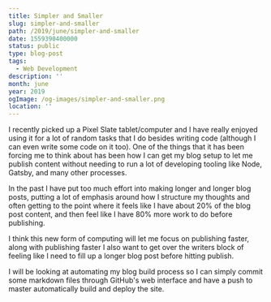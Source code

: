 ```yaml
---
title: Simpler and Smaller
slug: simpler-and-smaller
path: /2019/june/simpler-and-smaller
date: 1559390400000
status: public
type: blog-post
tags:
  - Web Development
description: ''
month: june
year: 2019
ogImage: /og-images/simpler-and-smaller.png
location: ''
---
```




I recently picked up a Pixel Slate tablet/computer and I have really enjoyed
using it for a lot of random tasks that I do besides writing code (although I
can even write some code on it too). One of the things that it has been forcing
me to think about has been how I can get my blog setup to let me publish content
without needing to run a lot of developing tooling like Node, Gatsby, and many
other processes.

In the past I have put too much effort into making longer and longer blog posts,
putting a lot of emphasis around how I structure my thoughts and often getting
to the point where it feels like I have about 20% of the blog post content, and
then feel like I have 80% more work to do before publishing.

I think this new form of computing will let me focus on publishing faster, along
with publishing faster I also want to get over the writers block of feeling like
I need to fill up a longer blog post before hitting publish.

I will be looking at automating my blog build process so I can simply commit
some markdown files through GitHub's web interface and have a push to master
automatically build and deploy the site.


